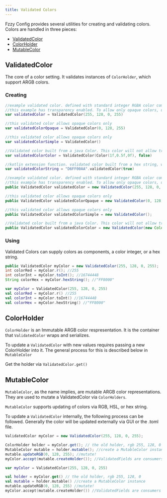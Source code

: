 ```yaml
---
title: Validated Colors
---
```


Fzzy Config provides several utilities for creating and validating colors. Colors are handled in three pieces:
* [ValidatedColor](https://fzzyhmstrs.github.io/fconfig/-fzzy%20-config/me.fzzyhmstrs.fzzy_config.validation.misc/-validated-color/index.html)
* [ColorHolder](https://fzzyhmstrs.github.io/fconfig/-fzzy%20-config/me.fzzyhmstrs.fzzy_config.validation.misc/-validated-color/-color-holder/index.html)
* [MutableColor](https://fzzyhmstrs.github.io/fconfig/-fzzy%20-config/me.fzzyhmstrs.fzzy_config.validation.misc/-validated-color/-mutable-color/index.html)

## ValidatedColor
The core of a color setting. It validates instances of `ColorHolder`, which support ARGB colors.

### Creating

<CodeTabs>

```kotlin !!tabs Kotlin
//example validated color. defined with standard integer RGBA color components [0-225]
//this example has transparency enabled. To allow only opaque colors, use the RGB overload or input Int.MIN_VALUE
var validatedColor = ValidatedColor(255, 128, 0, 255)

//this validated color allows opaque colors only
var validatedColorOpaque = ValidatedColor(0, 128, 255)

//this validated color allows opaque colors only
var validatedColorSimple = ValidatedColor()

//Validated color built from a java Color. This color will not allow transparency
var validatedColorColor = ValidatedColor(Color(1f,0.5f,0f), false)

//kotlin extension function. validated color built from a hex string, with transparency enabled.
var validatedColorString = "D6FF00AA".validatedColor(true)
```

```java !!tabs Java
//example validated color. defined with standard integer RGBA color components [0-225]
//this example has transparency enabled. To allow only opaque colors, use the RGB overload or input Int.MIN_VALUE
public ValidatedColor validatedColor = new ValidatedColor(255, 128, 0, 255);

//this validated color allows opaque colors only
public ValidatedColor validatedColorOpaque = new ValidatedColor(0, 128, 255);

//this validated color allows opaque colors only
public ValidatedColor validatedColorSimple = new ValidatedColor();

//Validated color built from a java Color. This color will not allow transparency
public ValidatedColor validatedColorColor = new ValidatedColor(new Color(1f,0.5f,0f), false);
```

</CodeTabs>

### Using
Validated Colors can supply colors as components, a color integer, or a hex string.

<CodeTabs>

```java !!tabs Java
public ValidatedColor myColor = new ValidatedColor(255, 128, 0, 255);
int colorRed = myColor.r(); //255
int colorInt = myColor.toInt(); //16744448
String colorHex = myColor.hexString(); //"FF8000"
```

```kotlin !!tabs Kotlin
var myColor = ValidatedColor(255, 128, 0, 255)
val colorRed = myColor.r() //255
val colorInt = myColor.toInt() //16744448
val colorHex = myColor.hexString() //"FF8000"
```

</CodeTabs>

## ColorHolder
`ColorHolder` is an Immutable ARGB color respresentation. It is the container that `ValidatedColor` wraps and serializes.

To update a `ValidatedColor` with new values requires passing a new ColorHolder into it. The general process for this is described below in `MutableColor`

Get the holder via `ValidatedColor.get()`

## MutableColor
`MutableColor`, as the name implies, are mutable ARGB color representations. They are used to mutate a ValidatedColor via `ColorHolders`.

`MutableColor` supports updating of colors via RGB, HSL, or hex string.

To update a `ValidatedColor` internally, the following process can be followed. Generally the color will be updated externally via GUI or the .toml file.

<CodeTabs>

```java !!tabs Java
ValidatedColor myColor = new ValidatedColor(255, 128, 0, 255);

ColorHolder holder = myColor.get(); // the old holder, rgb 255, 128, 0
MutableColor mutable = holder.mutable(); //create a MutableColor instance
mutable.updateRGB(0, 128, 255); //mutate!
myColor.accept(mutable.createHolder()); //ValidatedFields are consumers of their held type. consume a new holder created from the mutable.
```

```kotlin !!tabs Kotlin
var myColor = ValidatedColor(255, 128, 0, 255)

val holder = myColor.get() // the old holder, rgb 255, 128, 0
val mutable = holder.mutable() //create a MutableColor instance
mutable.updateRGB(0, 128, 255) //mutate!
myColor.accept(mutable.createHolder()) //ValidatedFields are consumers of their held type. consume a new holder created from the mutable.
```

</CodeTabs>
